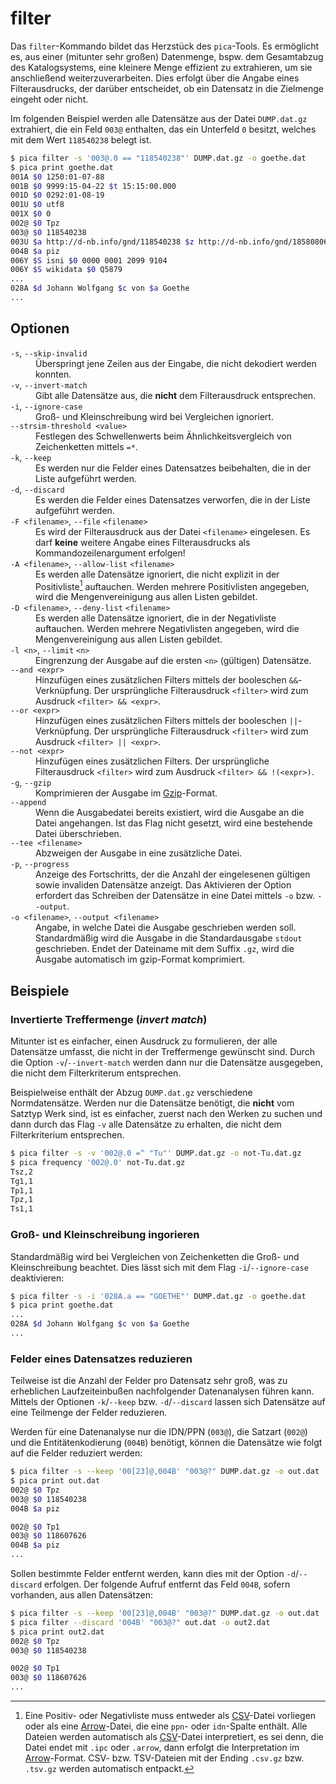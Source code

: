 # filter {.unnumbered}

Das `filter`-Kommando bildet das Herzstück des `pica`-Tools. Es ermöglicht es,
aus einer (mitunter sehr großen) Datenmenge, bspw. dem Gesamtabzug des
Katalogsystems, eine kleinere Menge effizient zu extrahieren, um sie
anschließend weiterzuverarbeiten. Dies erfolgt über die Angabe eines
Filterausdrucks, der darüber entscheidet, ob ein Datensatz in die Zielmenge
eingeht oder nicht.

Im folgenden Beispiel werden alle Datensätze aus der Datei `DUMP.dat.gz`
extrahiert, die ein Feld `003@` enthalten, das ein Unterfeld `0` besitzt,
welches mit dem Wert `118540238` belegt ist.

```.bash
$ pica filter -s '003@.0 == "118540238"' DUMP.dat.gz -o goethe.dat
$ pica print goethe.dat
001A $0 1250:01-07-88
001B $0 9999:15-04-22 $t 15:15:00.000
001D $0 0292:01-08-19
001U $0 utf8
001X $0 0
002@ $0 Tpz
003@ $0 118540238
003U $a http://d-nb.info/gnd/118540238 $z http://d-nb.info/gnd/185808069 $z http://d-nb.info/gnd/185848826 $z http://d-nb.info/gnd/101488358X $z http://d-nb.info/gnd/1014927390 $z http://d-nb.info/gnd/1022736213 $z http://d-nb.info/gnd/1095607278 $z http://d-nb.info/gnd/1131918517
004B $a piz
006Y $S isni $0 0000 0001 2099 9104
006Y $S wikidata $0 Q5879
...
028A $d Johann Wolfgang $c von $a Goethe
...
```

## Optionen

`-s`, `--skip-invalid`
: Überspringt jene Zeilen aus der Eingabe, die nicht dekodiert werden
konnten.

`-v`, `--invert-match`
: Gibt alle Datensätze aus, die **nicht** dem Filterausdruck entsprechen.

`-i`, `--ignore-case`
: Groß- und Kleinschreibung wird bei Vergleichen ignoriert.

`--strsim-threshold <value>`
: Festlegen des Schwellenwerts beim Ähnlichkeitsvergleich von Zeichenketten
mittels `=*`.

`-k`, `--keep`
: Es werden nur die Felder eines Datensatzes beibehalten, die in der Liste
aufgeführt werden.

`-d`, `--discard`
: Es werden die Felder eines Datensatzes verworfen, die in der Liste
aufgeführt werden.

`-F <filename>`, `--file` `<filename>`
: Es wird der Filterausdruck aus der Datei `<filename>` eingelesen. Es darf
**keine** weitere Angabe eines Filterausdrucks als Kommandozeilenargument
erfolgen!

`-A <filename>`, `--allow-list` `<filename>`
: Es werden alle Datensätze ignoriert, die nicht explizit in der
Positivliste[^1] auftauchen. Werden mehrere Positivlisten angegeben, wird die
Mengenvereinigung aus allen Listen gebildet.

`-D <filename>`, `--deny-list` `<filename>`
: Es werden alle Datensätze ignoriert, die in der Negativliste auftauchen.
Werden mehrere Negativlisten angegeben, wird die Mengenvereinigung aus allen
Listen gebildet.

`-l <n>`, `--limit` `<n>`
: Eingrenzung der Ausgabe auf die ersten `<n>` (gültigen) Datensätze.

`--and <expr>`
: Hinzufügen eines zusätzlichen Filters mittels der booleschen
`&&`-Verknüpfung. Der ursprüngliche Filterausdruck `<filter>` wird zum
Ausdruck `<filter> && <expr>`.

`--or <expr>`
: Hinzufügen eines zusätzlichen Filters mittels der
  booleschen `||`-Verknüpfung. Der ursprüngliche Filterausdruck
  `<filter>` wird zum Ausdruck `<filter> || <expr>`.

`--not <expr>`
: Hinzufügen eines zusätzlichen Filters. Der ursprüngliche Filterausdruck
`<filter>` wird zum Ausdruck `<filter> && !(<expr>)`.

`-g`, `--gzip`
: Komprimieren der Ausgabe im [Gzip]-Format.

`--append`
: Wenn die Ausgabedatei bereits existiert, wird die Ausgabe an die Datei
angehangen. Ist das Flag nicht gesetzt, wird eine bestehende Datei
überschrieben.

`--tee <filename>`
: Abzweigen der Ausgabe in eine zusätzliche Datei.

`-p`, `--progress`
: Anzeige des Fortschritts, der die Anzahl der eingelesenen gültigen sowie
invaliden Datensätze anzeigt. Das Aktivieren der Option erfordert das
Schreiben der Datensätze in eine Datei mittels `-o` bzw. `--output`.

`-o <filename>`, `--output <filename>`
: Angabe, in welche Datei die Ausgabe geschrieben werden soll. Standardmäßig
wird die Ausgabe in die Standardausgabe `stdout` geschrieben. Endet der
Dateiname mit dem Suffix `.gz`, wird die Ausgabe automatisch im gzip-Format
komprimiert.


## Beispiele

### Invertierte Treffermenge (_invert match_)

Mitunter ist es einfacher, einen Ausdruck zu formulieren, der alle Datensätze
umfasst, die nicht in der Treffermenge gewünscht sind. Durch die Option
`-v`/`--invert-match` werden dann nur die Datensätze ausgegeben, die nicht
dem Filterkriterum entsprechen.

Beispielweise enthält der Abzug `DUMP.dat.gz` verschiedene Normdatensätze.
Werden nur die Datensätze benötigt, die **nicht** vom Satztyp Werk sind, ist
es einfacher, zuerst nach den Werken zu suchen und dann durch das Flag `-v`
alle Datensätze zu erhalten, die nicht dem Filterkriterium entsprechen.

```.bash
$ pica filter -s -v '002@.0 =^ "Tu"' DUMP.dat.gz -o not-Tu.dat.gz
$ pica frequency '002@.0' not-Tu.dat.gz
Tsz,2
Tg1,1
Tp1,1
Tpz,1
Ts1,1

```

### Groß- und Kleinschreibung ingorieren

Standardmäßig wird bei Vergleichen von Zeichenketten die Groß- und
Kleinschreibung beachtet. Dies lässt sich mit dem Flag `-i`/`--ignore-case`
deaktivieren:

```.bash
$ pica filter -s -i '028A.a == "GOETHE"' DUMP.dat.gz -o goethe.dat
$ pica print goethe.dat
...
028A $d Johann Wolfgang $c von $a Goethe
...
```

### Felder eines Datensatzes reduzieren

Teilweise ist die Anzahl der Felder pro Datensatz sehr groß, was zu
erheblichen Laufzeiteinbußen nachfolgender Datenanalysen führen kann. Mittels
der Optionen `-k`/`--keep` bzw. `-d`/`--discard` lassen sich Datensätze auf
eine Teilmenge der Felder reduzieren.

Werden für eine Datenanalyse nur die IDN/PPN (`003@`), die Satzart (`002@`)
und die Entitätenkodierung (`004B`) benötigt, können die Datensätze wie folgt
auf die Felder reduziert werden:

```.bash
$ pica filter -s --keep '00[23]@,004B' "003@?" DUMP.dat.gz -o out.dat
$ pica print out.dat
002@ $0 Tpz
003@ $0 118540238
004B $a piz

002@ $0 Tp1
003@ $0 118607626
004B $a piz
...
```

Sollen bestimmte Felder entfernt werden, kann dies mit der Option
`-d`/`--discard` erfolgen. Der folgende Aufruf entfernt das Feld `004B`,
sofern vorhanden, aus allen Datensätzen:

```.bash
$ pica filter -s --keep '00[23]@,004B' "003@?" DUMP.dat.gz -o out.dat
$ pica filter --discard '004B' "003@?" out.dat -o out2.dat
$ pica print out2.dat
002@ $0 Tpz
003@ $0 118540238

002@ $0 Tp1
003@ $0 118607626
...
```

[^1]: Eine Positiv- oder Negativliste muss entweder als [CSV]-Datei vorliegen
    oder als eine [Arrow]-Datei, die eine `ppn`- oder `idn`-Spalte enthält.
    Alle Dateien werden automatisch als [CSV]-Datei interpretiert, es sei
    denn, die Datei endet mit `.ipc` oder `.arrow`, dann erfolgt die
    Interpretation im [Arrow]-Format. CSV- bzw. TSV-Dateien mit der Ending
    `.csv.gz` bzw. `.tsv.gz` werden automatisch entpackt.

[Arrow]: https://arrow.apache.org/
[CSV]: https://de.wikipedia.org/wiki/CSV_(Dateiformat)
[Gzip]: https://de.wikipedia.org/wiki/Gzip
